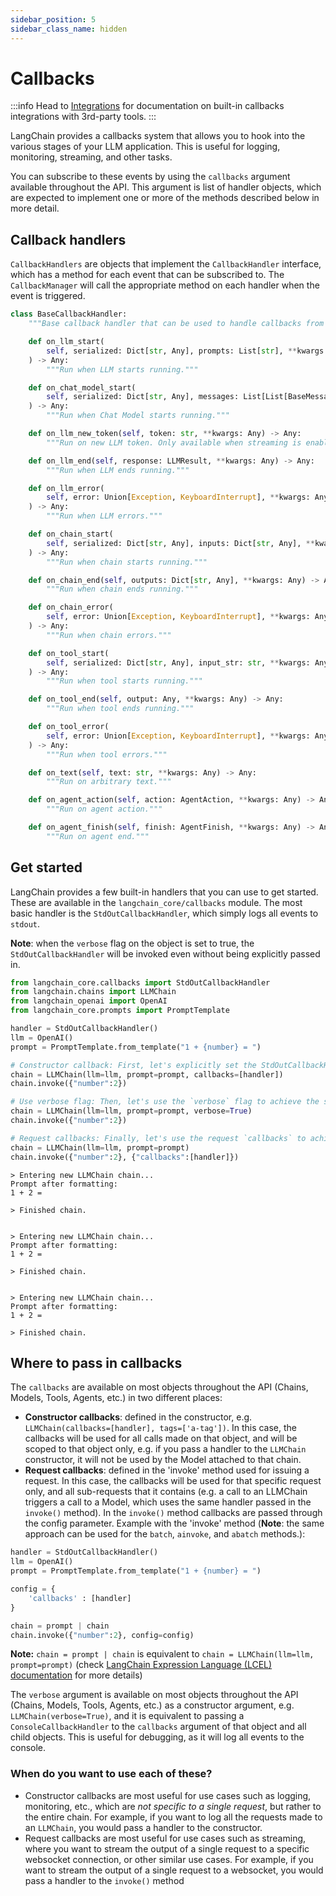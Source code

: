```yaml
---
sidebar_position: 5
sidebar_class_name: hidden
---
```

# Callbacks

:::info
Head to [Integrations](/docs/integrations/callbacks/) for documentation on built-in callbacks integrations with 3rd-party tools.
:::

LangChain provides a callbacks system that allows you to hook into the various stages of your LLM application. This is useful for logging, monitoring, streaming, and other tasks.

You can subscribe to these events by using the `callbacks` argument available throughout the API. This argument is list of handler objects, which are expected to implement one or more of the methods described below in more detail.

## Callback handlers

`CallbackHandlers` are objects that implement the `CallbackHandler` interface, which has a method for each event that can be subscribed to. The `CallbackManager` will call the appropriate method on each handler when the event is triggered.

```python
class BaseCallbackHandler:
    """Base callback handler that can be used to handle callbacks from langchain."""

    def on_llm_start(
        self, serialized: Dict[str, Any], prompts: List[str], **kwargs: Any
    ) -> Any:
        """Run when LLM starts running."""

    def on_chat_model_start(
        self, serialized: Dict[str, Any], messages: List[List[BaseMessage]], **kwargs: Any
    ) -> Any:
        """Run when Chat Model starts running."""

    def on_llm_new_token(self, token: str, **kwargs: Any) -> Any:
        """Run on new LLM token. Only available when streaming is enabled."""

    def on_llm_end(self, response: LLMResult, **kwargs: Any) -> Any:
        """Run when LLM ends running."""

    def on_llm_error(
        self, error: Union[Exception, KeyboardInterrupt], **kwargs: Any
    ) -> Any:
        """Run when LLM errors."""

    def on_chain_start(
        self, serialized: Dict[str, Any], inputs: Dict[str, Any], **kwargs: Any
    ) -> Any:
        """Run when chain starts running."""

    def on_chain_end(self, outputs: Dict[str, Any], **kwargs: Any) -> Any:
        """Run when chain ends running."""

    def on_chain_error(
        self, error: Union[Exception, KeyboardInterrupt], **kwargs: Any
    ) -> Any:
        """Run when chain errors."""

    def on_tool_start(
        self, serialized: Dict[str, Any], input_str: str, **kwargs: Any
    ) -> Any:
        """Run when tool starts running."""

    def on_tool_end(self, output: Any, **kwargs: Any) -> Any:
        """Run when tool ends running."""

    def on_tool_error(
        self, error: Union[Exception, KeyboardInterrupt], **kwargs: Any
    ) -> Any:
        """Run when tool errors."""

    def on_text(self, text: str, **kwargs: Any) -> Any:
        """Run on arbitrary text."""

    def on_agent_action(self, action: AgentAction, **kwargs: Any) -> Any:
        """Run on agent action."""

    def on_agent_finish(self, finish: AgentFinish, **kwargs: Any) -> Any:
        """Run on agent end."""
```

## Get started

LangChain provides a few built-in handlers that you can use to get started. These are available in the `langchain_core/callbacks` module. The most basic handler is the `StdOutCallbackHandler`, which simply logs all events to `stdout`.

**Note**: when the `verbose` flag on the object is set to true, the `StdOutCallbackHandler` will be invoked even without being explicitly passed in.

```python
from langchain_core.callbacks import StdOutCallbackHandler
from langchain.chains import LLMChain
from langchain_openai import OpenAI
from langchain_core.prompts import PromptTemplate

handler = StdOutCallbackHandler()
llm = OpenAI()
prompt = PromptTemplate.from_template("1 + {number} = ")

# Constructor callback: First, let's explicitly set the StdOutCallbackHandler when initializing our chain
chain = LLMChain(llm=llm, prompt=prompt, callbacks=[handler])
chain.invoke({"number":2})

# Use verbose flag: Then, let's use the `verbose` flag to achieve the same result
chain = LLMChain(llm=llm, prompt=prompt, verbose=True)
chain.invoke({"number":2})

# Request callbacks: Finally, let's use the request `callbacks` to achieve the same result
chain = LLMChain(llm=llm, prompt=prompt)
chain.invoke({"number":2}, {"callbacks":[handler]})

```

<CodeOutputBlock lang="python">

```
> Entering new LLMChain chain...
Prompt after formatting:
1 + 2 = 

> Finished chain.


> Entering new LLMChain chain...
Prompt after formatting:
1 + 2 = 

> Finished chain.


> Entering new LLMChain chain...
Prompt after formatting:
1 + 2 = 

> Finished chain.
```

</CodeOutputBlock>

## Where to pass in callbacks

The `callbacks` are available on most objects throughout the API (Chains, Models, Tools, Agents, etc.) in two different places:

- **Constructor callbacks**: defined in the constructor, e.g. `LLMChain(callbacks=[handler], tags=['a-tag'])`. In this case, the callbacks will be used for all calls made on that object, and will be scoped to that object only, e.g. if you pass a handler to the `LLMChain` constructor, it will not be used by the Model attached to that chain.
- **Request callbacks**: defined in the 'invoke' method used for issuing a request. In this case, the callbacks will be used for that specific request only, and all sub-requests that it contains (e.g. a call to an LLMChain triggers a call to a Model, which uses the same handler passed in the `invoke()` method).  In the `invoke()` method callbacks are passed through the config parameter.
Example with the 'invoke' method (**Note**: the same approach can be used for the `batch`, `ainvoke`, and `abatch` methods.):
```python
handler = StdOutCallbackHandler()
llm = OpenAI()
prompt = PromptTemplate.from_template("1 + {number} = ")

config = {
    'callbacks' : [handler]
}

chain = prompt | chain
chain.invoke({"number":2}, config=config)
```

**Note:** `chain = prompt | chain` is equivalent to `chain = LLMChain(llm=llm, prompt=prompt)` (check [LangChain Expression Language (LCEL) documentation](/docs/expression_language/) for more details)

The `verbose` argument is available on most objects throughout the API (Chains, Models, Tools, Agents, etc.) as a constructor argument, e.g. `LLMChain(verbose=True)`, and it is equivalent to passing a `ConsoleCallbackHandler` to the `callbacks` argument of that object and all child objects. This is useful for debugging, as it will log all events to the console.

### When do you want to use each of these?

- Constructor callbacks are most useful for use cases such as logging, monitoring, etc., which are _not specific to a single request_, but rather to the entire chain. For example, if you want to log all the requests made to an `LLMChain`, you would pass a handler to the constructor.
- Request callbacks are most useful for use cases such as streaming, where you want to stream the output of a single request to a specific websocket connection, or other similar use cases. For example, if you want to stream the output of a single request to a websocket, you would pass a handler to the `invoke()` method

